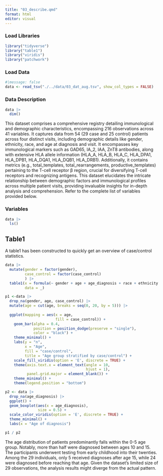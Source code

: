 ```yaml
---
title: "03_describe.qmd"
format: html
editor: visual
---
```


### Load Libraries

```r
library("tidyverse")
library("table1")
library("viridis")
library("patchwork")
```

### Load Data

```r
#|message: false
data <- read_tsv("./../data/03_dat_aug.tsv", show_col_types = FALSE)
```

### Data Description

```r
data |>
  dim()
```

This dataset comprises a comprehensive registry detailing immunological and demographic characteristics, encompassing 216 observations across 41 variables. It captures data from 54 (29 case and 25 control) patients across four distinct visits, including demographic details like gender, ethnicity, race, and age at diagnosis and visit. It encompasses key immunological markers such as GAD65, IA_2, IAA, ZnT8 antibodies, along with extensive HLA allele information (HLA_A, HLA_B, HLA_C, HLA_DPA1, HLA_DPB1, HLA_DQA1, HLA_DQB1, HLA_DRB1). Additionally, it contains metrics (e.g., total_templates, total_rearrangements, productive_templates) pertaining to the T-cell receptor β region, crucial for diversifying T-cell receptors and recognizing antigens. This dataset elucidates the intricate relationship between demographic factors and immunological profiles across multiple patient visits, providing invaluable insights for in-depth analysis and comprehension. Refer to the complete list of variables provided below.

### Variables

```r
data |>  
  ls()
```

## Table1

A table1 has been constructed to quickly get an overview of case/control statistics.

```r
data |>
  mutate(gender = factor(gender),
         case_control = factor(case_control)
         ) |>
  table1(x = formula(~ gender + age + age_diagnosis + race + ethnicity | case_control),
         data = _)
```

```r
p1 <-data |>
  drop_na(gender, age, case_control) |>
  mutate(age = cut(age, breaks = seq(0, 20, by = 5))) |>
  
  ggplot(mapping = aes(x = age,
                       fill = case_control)) +
    geom_bar(alpha = 0.4,
             position = position_dodge(preserve = "single"),
             color = "black") +
    theme_minimal() + 
    labs(y = "n",
         x = "Age",
         fill = "case/control", 
         title = "Age group stratified by case/control") +
    scale_fill_viridis(option = 'E', discrete = TRUE) +
    theme(axis.text.x = element_text(angle = 10,
                                     hjust = 1),
          panel.grid.major = element_blank()) +
    theme_minimal() +
    theme(legend.position = "bottom")

p2 <- data |>
  drop_na(age_diagnosis) |>
  ggplot() +
  geom_boxplot(aes(x = age_diagnosis),
               size = 0.5) +
  scale_color_viridis(option = 'E', discrete = TRUE) +
  theme_minimal() +
  labs(x = "Age of diagnosis")

p1 / p2
```

The age distribution of patients predominantly falls within the 0-5 age group. Notably, more than half were diagnosed between ages 10 and 15. The participants underwent testing from early childhood into their twenties. Among the 29 individuals, only 5 received diagnoses after age 15, while 24 were diagnosed before reaching that age. Given the dataset's limited size of 29 observations, the analysis results might diverge from the actual pattern.
